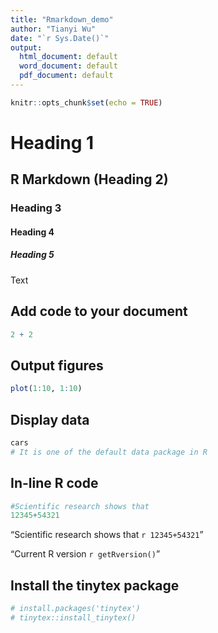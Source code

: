 ```yaml
---
title: "Rmarkdown_demo"
author: "Tianyi Wu"
date: "`r Sys.Date()`"
output:
  html_document: default
  word_document: default
  pdf_document: default
---
```


```r
knitr::opts_chunk$set(echo = TRUE)
```

# Heading 1

## R Markdown (Heading 2)

### Heading 3

#### Heading 4

##### Heading 5

Text

## 

## Add code to your document

```r
2 + 2
```

## Output figures

```r
plot(1:10, 1:10)
```

## Display data

```r
cars
# It is one of the default data package in R
```

## In-line R code

```r
#Scientific research shows that
12345+54321
```

"Scientific research shows that `r 12345+54321` "

"Current R version `r getRversion()`"

## Install the tinytex package

```r
# install.packages('tinytex')
# tinytex::install_tinytex()
```
